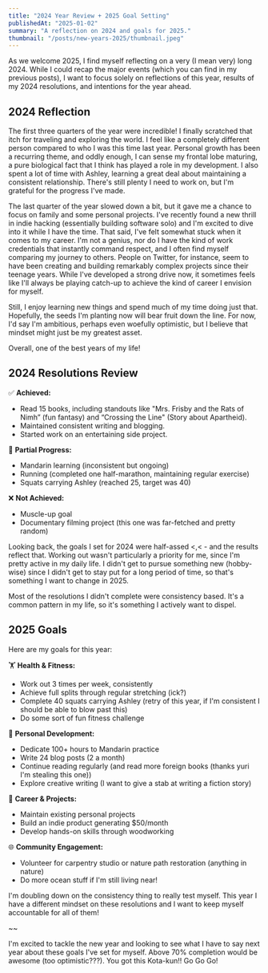 ```yaml
---
title: "2024 Year Review + 2025 Goal Setting"
publishedAt: "2025-01-02"
summary: "A reflection on 2024 and goals for 2025."
thumbnail: "/posts/new-years-2025/thumbnail.jpeg"
---
```


<HeroImage
  src="/posts/new-years-2025/thumbnail.jpeg"
  alt="Filby the rabbit looking across the kingdom"
  caption="Filby the rabbit looking across the kingdom"
/>

As we welcome 2025, I find myself reflecting on a very (I mean very) long 2024. While I could recap the major events (which you can find in my previous posts), I want to focus solely on reflections of this year, results of my 2024 resolutions, and intentions for the year ahead.

## 2024 Reflection

The first three quarters of the year were incredible! I finally scratched that itch for traveling and exploring the world. I feel like a completely different person compared to who I was this time last year. Personal growth has been a recurring theme, and oddly enough, I can sense my frontal lobe maturing, a pure biological fact that I think has played a role in my development. I also spent a lot of time with Ashley, learning a great deal about maintaining a consistent relationship. There's still plenty I need to work on, but I'm grateful for the progress I've made.

The last quarter of the year slowed down a bit, but it gave me a chance to focus on family and some personal projects. I've recently found a new thrill in indie hacking (essentially building software solo) and I'm excited to dive into it while I have the time. That said, I've felt somewhat stuck when it comes to my career. I'm not a genius, nor do I have the kind of work credentials that instantly command respect, and I often find myself comparing my journey to others. People on Twitter, for instance, seem to have been creating and building remarkably complex projects since their teenage years. While I've developed a strong drive now, it sometimes feels like I'll always be playing catch-up to achieve the kind of career I envision for myself.

Still, I enjoy learning new things and spend much of my time doing just that. Hopefully, the seeds I'm planting now will bear fruit down the line. For now, I'd say I'm ambitious, perhaps even woefully optimistic, but I believe that mindset might just be my greatest asset.

Overall, one of the best years of my life! 

## 2024 Resolutions Review

✅ **Achieved:** 
- Read 15 books, including standouts like "Mrs. Frisby and the Rats of Nimh” (fun fantasy) and “Crossing the Line" (Story about Apartheid).
- Maintained consistent writing and blogging.
- Started work on an entertaining side project.

🚧 **Partial Progress:** 
- Mandarin learning (inconsistent but ongoing)
- Running (completed one half-marathon, maintaining regular exercise) 
- Squats carrying Ashley (reached 25, target was 40) 

❌ **Not Achieved:** 
- Muscle-up goal 
- Documentary filming project (this one was far-fetched and pretty random)

Looking back, the goals I set for 2024 were half-assed \<,\< - and the results reflect that. Working out wasn't particularly a priority for me, since I'm pretty active in my daily life. I didn't get to pursue something new (hobby-wise) since I didn't get to stay put for a long period of time, so that's something I want to change in 2025.

Most of the resolutions I didn't complete were consistency based. It's a common pattern in my life, so it's something I actively want to dispel. 

## 2025 Goals

Here are my goals for this year:

🏋️ **Health & Fitness:**
- Work out 3 times per week, consistently 
- Achieve full splits through regular stretching (ick?)
- Complete 40 squats carrying Ashley (retry of this year, if I'm consistent I should be able to blow past this)
- Do some sort of fun fitness challenge

💪 **Personal Development:**
- Dedicate 100+ hours to Mandarin practice 
- Write 24 blog posts (2 a month)
- Continue reading regularly (and read more foreign books (thanks yuri I'm stealing this one))
- Explore creative writing (I want to give a stab at writing a fiction story)

🏢 **Career & Projects:**
- Maintain existing personal projects 
- Build an indie product generating $50/month 
- Develop hands-on skills through woodworking

🌐 **Community Engagement:**
-  Volunteer for carpentry studio or nature path restoration (anything in nature)
- Do more ocean stuff if I'm still living near!

I'm doubling down on the consistency thing to really test myself. This year I have a different mindset on these resolutions and I want to keep myself accountable for all of them!

~~

I'm excited to tackle the new year and looking to see what I have to say next year about these goals I've set for myself. Above 70% completion would be awesome (too optimistic???). You got this Kota-kun!! Go Go Go!